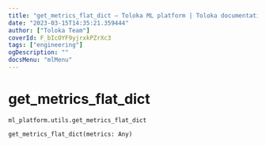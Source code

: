 ```yaml
---
title: "get_metrics_flat_dict — Toloka ML platform | Toloka documentation"
date: "2023-03-15T14:35:21.359444"
author: ["Toloka Team"]
coverId: F_bIcOYF9yjrxkPZrXc3
tags: ["engineering"]
ogDescription: ""
docsMenu: "mlMenu"
---
```


# get_metrics_flat_dict

`ml_platform.utils.get_metrics_flat_dict`

```python
get_metrics_flat_dict(metrics: Any)
```
